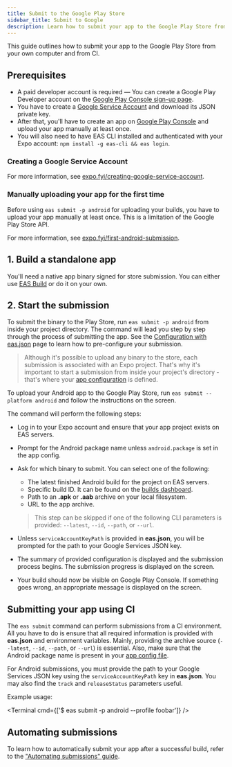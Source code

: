 ```yaml
---
title: Submit to the Google Play Store
sidebar_title: Submit to Google
description: Learn how to submit your app to the Google Play Store from your computer and CI.
---
```



This guide outlines how to submit your app to the Google Play Store from your own computer and from CI.

## Prerequisites

- A paid developer account is required &mdash; You can create a Google Play Developer account on the [Google Play Console sign-up page](https://play.google.com/apps/publish/signup/).
- You have to create a [Google Service Account](https://cloud.google.com/iam/docs/creating-managing-service-accounts) and download its JSON private key.
- After that, you'll have to create an app on [Google Play Console](https://play.google.com/apps/publish/) and upload your app manually at least once.
- You will also need to have EAS CLI installed and authenticated with your Expo account: `npm install -g eas-cli && eas login`.

### Creating a Google Service Account

For more information, see [expo.fyi/creating-google-service-account](https://expo.fyi/creating-google-service-account).

### Manually uploading your app for the first time

Before using `eas submit -p android` for uploading your builds, you have to upload your app manually at least once. This is a limitation of the Google Play Store API.

For more information, see [expo.fyi/first-android-submission](https://expo.fyi/first-android-submission).

## 1. Build a standalone app

You'll need a native app binary signed for store submission. You can either use [EAS Build](introduction.mdx) or do it on your own.

## 2. Start the submission

To submit the binary to the Play Store, run `eas submit -p android` from inside your project directory. The command will lead you step by step through the process of submitting the app. See the [Configuration with eas.json](./eas-json.mdx) page to learn how to pre-configure your submission.

> Although it's possible to upload any binary to the store, each submission is associated with an Expo project. That's why it's important to start a submission from inside your project's directory - that's where your [app configuration](../workflow/configuration.mdx) is defined.

To upload your Android app to the Google Play Store, run `eas submit --platform android` and follow the instructions on the screen.

The command will perform the following steps:

- Log in to your Expo account and ensure that your app project exists on EAS servers.
- Prompt for the Android package name unless `android.package` is set in the app config.
- Ask for which binary to submit. You can select one of the following:

  - The latest finished Android build for the project on EAS servers.
  - Specific build ID. It can be found on the [builds dashboard](https://expo.dev/builds).
  - Path to an **.apk** or **.aab** archive on your local filesystem.
  - URL to the app archive.

  > This step can be skipped if one of the following CLI parameters is provided: `--latest`, `--id`, `--path`, or `--url`.

- Unless `serviceAccountKeyPath` is provided in **eas.json**, you will be prompted for the path to your Google Services JSON key.
- The summary of provided configuration is displayed and the submission process begins. The submission progress is displayed on the screen.
- Your build should now be visible on Google Play Console. If something goes wrong, an appropriate message is displayed on the screen.

## Submitting your app using CI

The `eas submit` command can perform submissions from a CI environment. All you have to do is ensure that all required information is provided with **eas.json** and environment variables. Mainly, providing the archive source (`--latest`, `--id`, `--path`, or `--url`) is essential. Also, make sure that the Android package name is present in your [app config file](/workflow/configuration.mdx).

For Android submissions, you must provide the path to your Google Services JSON key using the `serviceAccountKeyPath` key in **eas.json**. You may also find the `track` and `releaseStatus` parameters useful.

Example usage:

<Terminal cmd={['$ eas submit -p android --profile foobar']} />

## Automating submissions

To learn how to automatically submit your app after a successful build, refer to the ["Automating submissions" guide](/build/automate-submissions).
